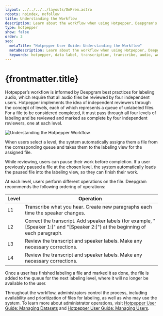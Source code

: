 ```yaml
---
layout: ../../../../layouts/OnPrem.astro
robots: noindex, nofollow
title: Understanding the Workflow
description: Learn about the workflow when using Hotpepper, Deepgram's on-premises data labeling tool.
type: hotpepper
show: false
order: 3
seo:
  metaTitle: "Hotpepper User Guide: Understanding the Workflow"
  metaDescription: Learn about the workflow when using Hotpepper, Deepgram's on-premises data labeling tool.
  keywords: hotpepper, data label, transcription, transcribe, audio, workflow
---
```



# {frontmatter.title}

Hotpepper’s workflow is informed by Deepgram best practices for labeling audio, which require that all audio files be reviewed by four independent users. Hotpepper implements the idea of independent reviewers through the concept of levels, each of which represents a queue of unlabeled files. For a file to be considered completed, it must pass through all four levels of labeling and be reviewed and marked as complete by four independent reviewers, one at each level.

![Understanding the Hotpepper Workflow](/hotpepper-workflow.png)

When users select a level, the system automatically assigns them a file from the corresponding queue and takes them to the labeling view for the assigned file.

<Alert type="info">

While reviewing, users can pause their work before completion. If a user previously paused a file at the chosen level, the system automatically loads the paused file into the labeling view, so they can finish their work.

</Alert>

At each level, users perform different operations on the file. Deepgram recommends the following ordering of operations:

| Level | Operation                                                                                                                       |
| ----- | ------------------------------------------------------------------------------------------------------------------------------- |
| L1    | Transcribe what you hear. Create new paragraphs each time the speaker changes.                                                  |
| L2    | Correct the transcript. Add speaker labels (for example, "[Speaker 1:]" and "[Speaker 2:]") at the beginning of each paragraph. |
| L3    | Review the transcript and speaker labels. Make any necessary corrections.                                                       |
| L4    | Review the transcript and speaker labels. Make any necessary corrections.                                                       |

Once a user has finished labeling a file and marked it as done, the file is added to the queue for the next labeling level, where it will no longer be available to the user.

<Alert type="info">

Throughout the workflow, administrators control the process, including availability and prioritization of files for labeling, as well as who may use the system. To learn more about administrator operations, visit [Hotpepper User Guide: Managing Datasets](/on-prem/optional-components/hotpepper/managing-datasets/) and [Hotpepper User Guide: Managing Users](/on-prem/optional-components/hotpepper/managing-users/).

</Alert>
